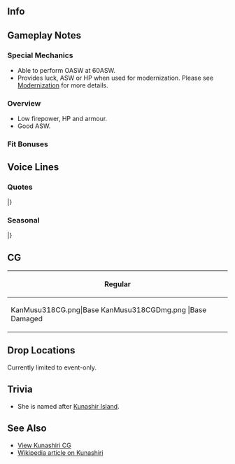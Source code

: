==Info==
{{KanmusuInfo|ID=318}}
{{KanmusuInfo|ID=318a}}

==Gameplay Notes==
===Special Mechanics===
* Able to perform OASW at 60ASW.
* Provides luck, ASW or HP when used for modernization. Please see [[Modernization]] for more details.

===Overview===
* Low firepower, HP and armour.
* Good ASW.

===Fit Bonuses===
{{:{{BASEPAGENAME}}/Equipment Bonuses}}
{{clear}}

==Voice Lines==
===Quotes===
{{ShipquoteHeader}}
{{ShipquoteKai
| scenario    =Introduction
| origin      =占守型海防艦、その二番艦、国後。何それ？　違うけど？　そうね、クナって…呼んでもらってもいいけど。
| translation =I'm the 2nd ship of the Shimushu-class coastal defence ships, Kunashiri. What was that, that's wrong. That's it, you can call me Kuna if you like.
| audio       =Kunashiri-Introduction.mp3
}}
{{ShipquoteKai
| scenario    =Library
| origin      =占守型海防艦二番艦、国後よ。北方の護りは任せてよね。
え、地味だろって。何それ！あの出撃の前に単冠湾の哨戒とか、大事な役割も務めたんだから。
大湊を起点に、千島列島や宗谷海峡、津軽海峡など大切なところを守ったの。ねえ、聞いてる？
最後は大切な大切なこと、頑張ったし。ちょっと神風さんに迷惑かけちゃったけど、頑張ったよね、あたし！
| translation =I'm the 2nd ship of the Shimushu-class coastal defence ships, Kunashiri. Leave protecting the north to me.
Eh, I look a bit plain. What! You know I had the important duty of patrolling Hitokappu Bay before that sortie.
I protected all sorts of important places like the Kuril Islands, the La Pérouse Strait, and the Tsugaru Strait​ while based in Oominato. Hey, are you listening?
In the end I worked very, very hard on important things. Although I did cause a little bit of trouble for Kamikaze, I did my best!<ref>"That sortie" refers to the Attack on Pearl Harbour. The fleet that did that attack departed from Hitokappu Bay.
Kamikaze ended up grounding herself as well while attempting to rescue Kunashiri after her grounding.</ref>
| audio       =Kunashiri-Library.mp3
}}
{{ShipquoteKai
| scenario    =Secretary 1
| origin      =何？呼んだ？ふん
| translation =What? You called? Humph.
| audio       =Kunashiri-Sec1.mp3
}}
{{ShipquoteKai
| scenario    =Secretary 2
| origin      =え、占守と間違えった？はあ！？何それ？帰る！
| translation =Eh, you mistook me for Shimushu? Huh!? What's that? I'm leaving!
| audio       =Kunashiri-Sec2.mp3
}}
{{ShipquoteKai
| scenario    =Secretary 3
| origin      =だから何それっ！　面白いと思ってるの？　ふん！　あたし、挨拶とか、そういうの意外と大切って思ってるから！　別に形とかじゃなくって！
| translation =Like I said, what was that? Do you think you're funny? Humph. I think things like greetings are really important. It's not about the formality.
| audio       =Kunashiri-Sec3.mp3
}}
{{ShipquoteKai
| scenario    =Secretary Idle
| origin      =あ、子日…さん？ああ！いいのいいの！違うしそうじゃなくってね？…なんて言えばいいのかなぁ…うん！そう！それ！そうゆうことなんです！よかったぁ、わかってくれてて！うん！頑張ろう！
| translation =Ah, Nenohi-san? Ah, it's fine, it's fine. No, that's not it. What did I want to say... Yes, you're right, that's it! That was it. It's good that you understand. Yup, do your best!<ref>During an incident while pulling into Paramushir, Kunashiri - who was captained by Cmdr Kitamura - received a signal from Nenohi - who was captained by Lt-Cmdr Terauchi - saying "Why have you not saluted us". Kunashiri signalled back "This is Kunashiri" and upon realising who her captain was, the captain of Nenohi went over to apologise after.</ref>
| audio       =Kunashiri-SecIdle.mp3
}}
{{ShipquoteKai
| scenario    =Wedding
| origin      =北方への輸送護衛でしょ、哨戒でしょ、海峡の警備でしょ…ふぁ、やることいっぱいあって大変！　司令、私ちょっと仕事多すぎない？！　え、これは？　ご褒美？　私に？！　…そ、そう…へ？
| translation =A transport mission to the north? An evacuation? Guarding the straits? *sigh* Having so many things to do is troublesome! Commander, aren't you giving me too much work? Eh, what's this? A reward? For me? Is... that so... Eh?<ref>She was assigned to guard the Tsugaru Strait in December of 1941.</ref>
| audio       =Kunashiri-Wedding.mp3
}}
{{ShipquoteKai
| scenario    =Secretary (Married)
| origin      =司令。なに、今日外出するの？　や、違うしなにそれ。そうじゃなくて、雨とか霧とかの日は気をつけてよね。そうじゃなくてもそそっかしいんだから！　え、私？　私は大丈夫だし！　なによっ！！
| translation =Are you going out today Commander? No, that's not it. I really wanted to tell you to be careful of rainy and foggy days. Otherwise you'll be careless. Eh, me? I'll be fine! What!
| audio       =Kunashiri-SecMarried.mp3
}}
{{ShipquoteKai
| scenario    =Player's Score
| origin      =何それ？情報みたいの？仕方ないな。
| translation =What's that? You want information? It can't be helped.
| audio       =Kunashiri-PlayerScore.mp3
}}
{{ShipquoteKai
| scenario    =Joining The Fleet
| origin      =いい？海防艦国後、抜錨！出ます！
| translation =Ready? Coastal defence ship Kunashiri, setting sail! Let's go!
| audio       =Kunashiri-JoinFleet.mp3
}}
{{ShipquoteKai
| scenario    =Equipment 1
| origin      =あ、姉が？　姉はっ…、姉よ。
| translation =Ah, my sister? My sister is... my sister.
| audio       =Kunashiri-Equip1.mp3
}}
{{ShipquoteKai
| scenario    =Equipment 2
| origin      =ん。まぁ良いんじゃない？
| translation =Hm?Isn't this fine?
| audio       =Kunashiri-Equip2.mp3
}}
{{ShipquoteKai
| scenario    =Equipment 3
| origin      =何それ？　あー…そうなの？
| translation =What's that? Ah... Is that so?
| audio       =Kunashiri-Equip3.mp3
}}
{{ShipquoteKai
| scenario    =Supply
| origin      =ありがと…貰っとく。…何よっ。
| translation =Thanks... I accept... What.
| audio       =Kunashiri-Supply.mp3
}}
{{ShipquoteKai
| scenario    =Docking (Minor)
| origin      =っ、こんなの…。じろじろ見ないで！
| translation =Eh, this sort of... Don't stare so much!
| audio       =Kunashiri-DockingMinor.mp3
}}
{{ShipquoteKai
| scenario    =Docking (Major)
| origin      =	神風さんに見せられない…。早く、ちゃんとしなきゃ…。
| translation =I can't let Kamikaze-san see this... I'll need to hurry and do this properly...
| audio       =Kunashiri-DockingMajor.mp3
}}
{{ShipquoteKai
| scenario    =Construction
| origin      =できたって！
| translation =It's ready.
| audio       =Kunashiri-Construction.mp3
}}
{{ShipquoteKai
| scenario    =Return From Sortie
| origin      =艦隊戻ったは。まあ、みんな無事でよかったかな。
| translation =The fleet has returned. Well, it's good everyone is fine.
| audio       =Kunashiri-SortieReturn.mp3
}}
{{ShipquoteKai
| scenario    =Starting A Sortie
| origin      =千島方面根拠地隊、旗艦、国後！出撃します！皆、付いて来て！
| translation =Kuril District Base Flagship, Kunashiri! Sortieing! Follow me everyone!
| audio       =Kunashiri-Sortie.mp3
}}
{{ShipquoteKai
| scenario    =Starting A Battle
| origin      =敵か？やるしかない。。。！皆！いい、やるよっ！
| translation =The enemy? We got to do this...! Everyone! Ready, let's go!
| audio       =Kunashiri-BattleStart.mp3
}}
{{ShipquoteKai
| scenario    =Attack
| origin      =引き付けて…てぇっ！
| translation =Wait for it... Fire!
| audio       =Kunashiri-Attack.mp3
}}
{{ShipquoteKai
| scenario    =Night Battle Attack
| origin      =この海から出ていけっ！
| translation =Get away from this sea!
| audio       =Kunashiri-NightAttack.mp3
}}
{{ShipquoteKai
| scenario    =Night Battle
| origin      =夜…夜戦…魚雷無いけど、やってみる！
| translation =It's night... Night battle... I don't have torpedoes but I'll still try!
| audio       =Kunashiri-NightBattle.mp3
}}
{{ShipquoteKai
| scenario    =MVP
| origin      =まっ、そんな感じじゃないの？　姉さんは姉さん、あたしはあたしなんだから。やるときはあたしだってやるの！　…ハチ、聞いてる？　聞きなさいよっ！
| translation =Well, this is about right right? My sister is my sister and I am me. When it comes down to it, I can do it too! ...Are you listening Hachi? Listen to me!<ref>Referring to her sister ship [https://en.wikipedia.org/wiki/Japanese_escort_Hachijo Hachijo].</ref>
| audio       =Kunashiri-MVP.mp3
}}
{{ShipquoteKai
| scenario    =Minor Damage 1
| origin      =ああぁぁぁっ！！　被弾？！　衝突？！
| translation =Aaaaah! Was I hit?! Collision?!
| audio       =Kunashiri-MinorDamage1.mp3
}}
{{ShipquoteKai
| scenario    =Minor Damage 2
| origin      =って、この衝撃…なに？　座礁じゃ、ないよね？
| translation =Eh, what's this shock? No way, I'm not running aground right?<ref>She ran aground on 1946/06/04 and was abandoned.</ref>
| audio       =Kunashiri-MinorDamage2.mp3
}}
{{ShipquoteKai
| scenario    =Major Damage
| origin      =きゃあぁぁ！も、もうっ！でも、あたし、沈むつもり、ないからっ！
| translation =Aaarrrgh! Ugh, urgh! But I'm not going to sink yet!
| audio       =Kunashiri-MajorDamage.mp3
}}
{{ShipquoteKai
| scenario    =Sunk
| origin      =えっ、うそ、うそだよね、そんな、この、ここで…神風さん
| translation =Eh, no way... it can't be true right? In a... place... like this... Kamikaze-san...
| audio       =Kunashiri-Sinking.mp3
}}
|}<references/>

===Seasonal===
{{SeasonalHeaderOld}}
{{SeasonalQuote
|scenario = [[Seasonal/Rainy_Season_2017|Rainy Season 2017]]
|origin = もう、なんか鬱陶しいこの季節！てるてる坊主作って吊るせば…うわぁ、ばか、違う、違うから！じゃ、自分の作ってみなさいよ！ほら！
|translation =	Jeez, this season is kind of depressing! I should make a teruteru bouzu to hang up… Whoa, jerk, that’s not it, that’s not it at all! Then, you try making one then! Go on!
|audio = Kunashiri_Rainy_Season_Sec1_2017.mp3
|notes = 
}}
{{SeasonalQuote
|scenario = [[Seasonal/Early_Summer_2017|Early Summer 2017]]
|origin = えぇ、あたしはそういうのはいいかな…姉さん、それ「思いっきり」の問題と違うと思う…いえ、いいって、私は！
|translation =	Eh, is it fine for me to do that… I don’t think it’s a matter of decisiveness, nee-san… No, I said I’m fine!
|audio =Kunashiri_Sec1_Summer_2017.mp3
|notes = 
}}
{{SeasonalQuote
|scenario = [[Seasonal/Autumn_2017|Autumn 2017]]
|origin = あぁ、阿武隈さん！はい、元気です！秋祭りですよね？ご一緒にどうですか？あぁ、そうですか。了解です。また、今度ぜひ！
|translation =	Ah, Abukuma-san! Yes, I’m fine! The autumn festival? Would you like to join us? Ah, I see. Roger that. Next time then!
|audio = Kunashiri_Autumn_2017_Sec1.mp3
|notes = 
}}
{{SeasonalQuote
|scenario = [[Seasonal/Saury_2017|Saury Festival 2017]]
|origin = 姉さん、漁業関係は本当に張り切るなあ。あれは血かな、血。えぇ、あたし？あたしもまあ、嫌いじゃないけど…
|translation =	You get excited about anything to do with fisheries, nee-san. It must really be in your blood. Eh, me? I don’t mind it though…
|audio = Kunashiri_Sec1_Saury_2017.mp3
|notes = 
}}
{{SeasonalQuote
|scenario = [[Seasonal/Christmas_2017|Christmas 2017]]
|origin = あぁ、神風さん、こっちこっち！はい、どうぞ！あたしも、クリスマスケーキ作ってみました！召し上がってくださいっ！はいっ、あーん！
|translation =	Ah, over here, Kamikaze! Here you go! I tried making Christmas cake too! Please have some! Here, say “aah”!
|audio = Kunashiri_Christmas_Sec1.mp3
|notes = 
}}
{{SeasonalQuote
|scenario = [[Seasonal/End_of_Year_2017|End of Year 2017]]
|origin = 妹たち集まって。姉さんが大掃除って騒ぐ季節だから、私たち先に用意しとこう！あぁ、うん！さすが、わかってるね。ありがとう！
|translation =	Gather round, sisters. This is the time of year when nee-san makes a fuss about spring cleaning so let’s get started on it ahead of time! Ah, yep! I knew you would get it. Thanks!
|audio = Kunashiri_Year_End_2017_Sec1.mp3
|notes = 
}}
{{SeasonalQuote
|scenario = [[Seasonal/New_Year_2018|New Year 2018]]
|origin = あぁ、姉さん、待って待って。ふぅ、追いついた。司令、みんな、今年もよろしくね。明けましておめでとうございます。
|translation =	Ah, wait up, nee-san. Whew, I caught up. Commander, everyone; take care of me this year too. Happy New Year.
|audio = Kunashiri_New_Year_2018_Sec1.mp3
|notes = 
}}
{{SeasonalQuote
|scenario = [[Seasonal/Setsubun_2018|Setsubun 2018]]
|origin = おぁ、子日さん、今年鬼役なんですか？では、仕方ないですね。力一杯、行かせて頂きます。えーい！夾叉！次は当てます！
|translation =	Oh, you’re playing the Oni this year, Nenohi? I guess I have no choice then. I’ll give you my best shot. Take this! Bracketed! My next shot is going to hit!
|audio = Kunashiri_Setsubun_2018_Sec1.mp3
|notes = 
}}
{{SeasonalQuote
|scenario = [[Seasonal/Valentine%27s_Day_2018|Valentine’s Day 2018]]
|origin = ふふぅ、教えてもらってしまった！特製チョコケーキのレシピ！あたしも作るんだ！待ってろう、司令官、姉さん、神風さん！
|translation =	Fufu, I learned it! The special chocolate cake recipe! Now I’m going to make one too! Commander, nee-san, Kamikaze; just you wait!
|audio = Kunashiri_Valentines_2018_Sec_1.mp3
|notes = 
}}
{{SeasonalQuote
|scenario = [[Seasonal/White_Day_2018|White Day 2018]]
|origin = 司令、これ、食べていいの？そう。ありがとう……あれ、いやだ、美味しいじゅないこれ。自分で焼いたの？
|translation =	Can I eat these, Commander? I see. Thanks… Oh my, this is delicious. Did you bake them yourself?
|audio = Kunashiri_White_Day_2018_Sec1.mp3
|notes = 
}}
{{SeasonalQuote
|scenario = [[Seasonal/Coming_of_Spring_2018|Coming of Spring 2018]]
|origin = あぁ、妹たちがお花見の準備してる。…ねぇ、何か手伝えることある？あぁ、了解です。任せて。
|translation =	Ah, my little sisters are preparing to go cherry blossom viewing. …Hey, is there anything I can do to help? Ah, roger. Leave it to me.
|audio = Kunashiri_Spring_2018_Sec1.mp3
|notes = 
}}
{{SeasonalQuote
|scenario = [[Seasonal/Fifth_Anniversary|5th Anniversary]]
|origin = そう、艦隊は五周年なんだ。すごっ。いいんじゃない。司令、おめでとう。な、何よ？
|translation =	I see, it’s the fleet’s 5th Anniversary. Amazing. That’s great. Congratulations, Commander. Wh-what?
|audio = Kunashiri_5th_Anniversary_Sec1.mp3
|notes = 
}}
{{SeasonalQuote
|scenario = [[Seasonal/Late_Autumn_2018|Late Autumn 2018]]
|origin = 姉さん、こたつそろそろ出す？うわ、興味ないだ。すご。冬大好きなのね。あぁ、元気だな。
|translation =	Nee-san, is it about time we brought out the kotatsu? Wha, she's not interested. Wow. She really loves winter. Ah, she's having the time fo her life.
|audio = Kunashiri_Late_Autumn_2018_Sec1.mp3
|notes = 
}}
{{SeasonalQuote
|scenario = [[Seasonal/Seventh_Anniversary|7th Anniversary]]
|origin = そう、艦隊は七周年なんだ。てことは…あたしたちも三周年？おめでとう、そしてありがとう！
|translation =	I see, it's the fleet's 7th Anniversary. That means... it's our 3rd anniversary? Congratulations and thank you!
|audio = Kunashiri_7th_Anniversary_Secretary_2.mp3
|notes = Secretary 2
}}
{{SeasonalQuote
|scenario = [[Seasonal/Eighth_Anniversary|8th Anniversary]]
|origin = そう？艦隊は八周年なんだ。てことは、私達は四周年？うわぁ、すごい。ありがとう。
|translation =	Really? It's the fleet's 8th Anniversary? That means it's our 4th Anniversary? Whoa, that's amazing. Thanks.
|audio = Kunashiri_8th Anniversary_Secretary_1.mp3
|notes = 
}}
|}<references/>

{{clear}}

==CG==
{| class="mw-collapsible mw-collapsed wikitable" style="width: 100%;"
!Regular
|-
|<gallery>
KanMusu318CG.png|Base
KanMusu318CGDmg.png |Base Damaged
</gallery>
|}

==Drop Locations==
Currently limited to event-only.

==Trivia==
*She is named after [https://en.wikipedia.org/wiki/Kunashir_Island Kunashir Island].

==See Also==
*[[Kunashiri/Gallery|View Kunashiri CG]]
*[[wikipedia:Japanese escort Kunashiri|Wikipedia article on Kunashiri]]
{{Shiplist}}